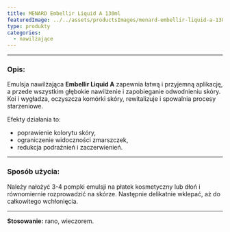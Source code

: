 ```yaml
---
title: MENARD Embellir Liquid A 130ml
featuredImage: ../../assets/productsImages/menard-embellir-liquid-a-130ml.png
type: produkty
categories:
  - nawilżające
---
```



<Embellir />

---

<h3>Opis:</h3>

Emulsja nawilżająca **Embellir Liquid A** zapewnia łatwą i przyjemną aplikację, a przede wszystkim głębokie nawilżenie i zapobieganie odwodnieniu skóry. Koi i wygładza, oczyszcza komórki skóry, rewitalizuje i spowalnia procesy starzeniowe.

Efekty działania to:

- poprawienie kolorytu skóry,
- ograniczenie widoczności zmarszczek,
- redukcja podrażnień i zaczerwienień.

---

### Sposób użycia:

Należy nałożyć 3-4 pompki emulsji na płatek kosmetyczny lub dłoń i równomiernie rozprowadzić na skórze. Następnie delikatnie wklepać, aż do całkowitego wchłonięcia.

---

**Stosowanie:** rano, wieczorem.
